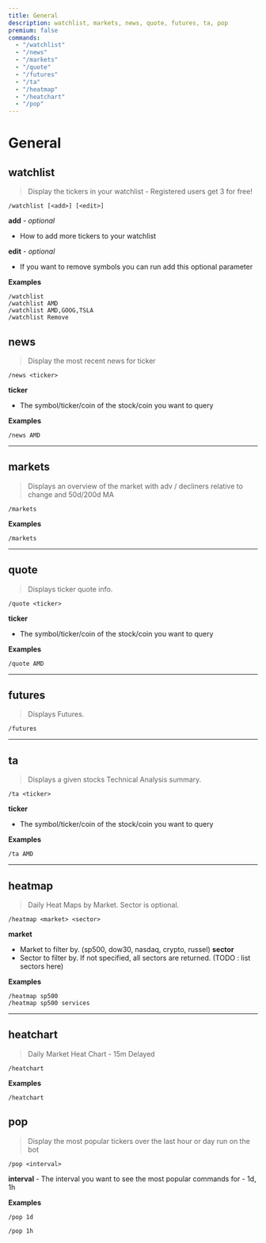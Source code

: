 ```yaml
---
title: General
description: watchlist, markets, news, quote, futures, ta, pop
premium: false
commands:
  - "/watchlist"
  - "/news"
  - "/markets"
  - "/quote"
  - "/futures"
  - "/ta"
  - "/heatmap"
  - "/heatchart"
  - "/pop"
---
```


# General

## watchlist

> Display the tickers in your watchlist - Registered users get 3 for free!

```format
/watchlist [<add>] [<edit>]
```

**add** - _optional_
- How to add more tickers to your watchlist

**edit** - _optional_
- If you want to remove symbols you can run add this optional parameter

**Examples**

```
/watchlist
/watchlist AMD
/watchlist AMD,GOOG,TSLA
/watchlist Remove
```

## news

> Display the most recent news for ticker

```format
/news <ticker>
```

**ticker**
- The symbol/ticker/coin of the stock/coin you want to query

**Examples**

```
/news AMD
```

---

## markets

> Displays an overview of the market with adv / decliners relative to change and 50d/200d MA

```format
/markets
```

**Examples**

```
/markets
```

---

## quote

> Displays ticker quote info.

```format
/quote <ticker>
```

**ticker**
- The symbol/ticker/coin of the stock/coin you want to query

**Examples**

```
/quote AMD
```

---

## futures

> Displays Futures.

```format
/futures
```

---

## ta

> Displays a given stocks Technical Analysis summary.

```format
/ta <ticker>
```

**ticker**
- The symbol/ticker/coin of the stock/coin you want to query

**Examples**

```
/ta AMD
```

---

## heatmap

> Daily Heat Maps by Market. Sector is optional.

```format
/heatmap <market> <sector>
```

**market**
- Market to filter by. (sp500, dow30, nasdaq, crypto, russel)
**sector**
- Sector to filter by. If not specified, all sectors are returned. (TODO : list sectors here)

**Examples**

```
/heatmap sp500
/heatmap sp500 services
```

---

## heatchart

> Daily Market Heat Chart - 15m Delayed

```format
/heatchart
```

**Examples**

```
/heatchart
```
## pop

> Display the most popular tickers over the last hour or day run on the bot

```format
/pop <interval>
```

**interval** -
The interval you want to see the most popular commands for - 1d, 1h

**Examples**

```
/pop 1d
```

```
/pop 1h
```
